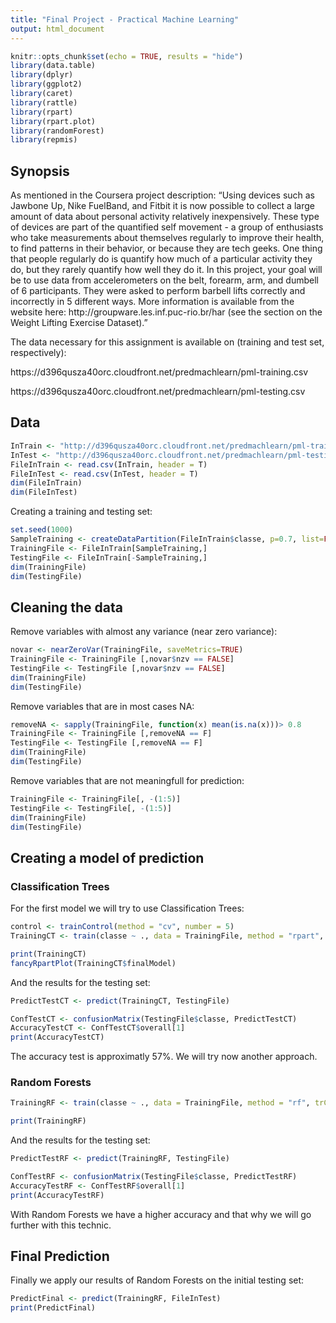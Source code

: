 ```yaml
---
title: "Final Project - Practical Machine Learning"
output: html_document
---
```


```r
knitr::opts_chunk$set(echo = TRUE, results = "hide")
library(data.table)
library(dplyr)
library(ggplot2)
library(caret)
library(rattle)
library(rpart)
library(rpart.plot)
library(randomForest)
library(repmis)
```
  
## Synopsis

As mentioned in the Coursera project description: 
"Using devices such as Jawbone Up, Nike FuelBand, and Fitbit it is now possible to collect a large amount of data about personal activity relatively inexpensively. These type of devices are part of the quantified self movement - a group of enthusiasts who take measurements about themselves regularly to improve their health, to find patterns in their behavior, or because they are tech geeks. One thing that people regularly do is quantify how much of a particular activity they do, but they rarely quantify how well they do it. In this project, your goal will be to use data from accelerometers on the belt, forearm, arm, and dumbell of 6 participants. They were asked to perform barbell lifts correctly and incorrectly in 5 different ways. More information is available from the website here: http://groupware.les.inf.puc-rio.br/har (see the section on the Weight Lifting Exercise Dataset)."  

The data necessary for this assignment is available on (training and test set, respectively):  

https://d396qusza40orc.cloudfront.net/predmachlearn/pml-training.csv 

https://d396qusza40orc.cloudfront.net/predmachlearn/pml-testing.csv  

## Data

```r
InTrain <- "http://d396qusza40orc.cloudfront.net/predmachlearn/pml-training.csv"
InTest <- "http://d396qusza40orc.cloudfront.net/predmachlearn/pml-testing.csv"
FileInTrain <- read.csv(InTrain, header = T)
FileInTest <- read.csv(InTest, header = T)
dim(FileInTrain)
dim(FileInTest)
```

Creating a training and testing set:
```r
set.seed(1000)
SampleTraining <- createDataPartition(FileInTrain$classe, p=0.7, list=FALSE)
TrainingFile <- FileInTrain[SampleTraining,]
TestingFile <- FileInTrain[-SampleTraining,]
dim(TrainingFile)
dim(TestingFile)
```
  
## Cleaning the data  
  
Remove variables with almost any variance (near zero variance):  
```r
novar <- nearZeroVar(TrainingFile, saveMetrics=TRUE)
TrainingFile <- TrainingFile [,novar$nzv == FALSE]
TestingFile <- TestingFile [,novar$nzv == FALSE]
dim(TrainingFile)
dim(TestingFile)
```
  
Remove variables that are in most cases NA:  
```r
removeNA <- sapply(TrainingFile, function(x) mean(is.na(x)))> 0.8
TrainingFile <- TrainingFile [,removeNA == F]
TestingFile <- TestingFile [,removeNA == F]
dim(TrainingFile)
dim(TestingFile)
```
    
Remove variables that are not meaningfull for prediction:
```r
TrainingFile <- TrainingFile[, -(1:5)]
TestingFile <- TestingFile[, -(1:5)]
dim(TrainingFile)
dim(TestingFile)
```  

## Creating a model of prediction  

### Classification Trees

For the first model we will try to use Classification Trees:
```r
control <- trainControl(method = "cv", number = 5)
TrainingCT <- train(classe ~ ., data = TrainingFile, method = "rpart", trControl = control)
```  
```r
print(TrainingCT)
fancyRpartPlot(TrainingCT$finalModel)
```  

And the results for the testing set:
```r
PredictTestCT <- predict(TrainingCT, TestingFile)
```  
```r
ConfTestCT <- confusionMatrix(TestingFile$classe, PredictTestCT)
AccuracyTestCT <- ConfTestCT$overall[1]
print(AccuracyTestCT)
```  

The accuracy test is approximatly 57%. We will try now another approach.

### Random Forests  

```r
TrainingRF <- train(classe ~ ., data = TrainingFile, method = "rf", trControl = control)
```  
```r
print(TrainingRF)
```  
  
And the results for the testing set:
```r
PredictTestRF <- predict(TrainingRF, TestingFile)
```  
```r
ConfTestRF <- confusionMatrix(TestingFile$classe, PredictTestRF)
AccuracyTestRF <- ConfTestRF$overall[1]
print(AccuracyTestRF)
```    

With Random Forests we have a higher accuracy and that why we will go further with this technic.
  
## Final Prediction
  
Finally we apply our results of Random Forests on the initial testing set:   
```r
PredictFinal <- predict(TrainingRF, FileInTest)
print(PredictFinal)
```    